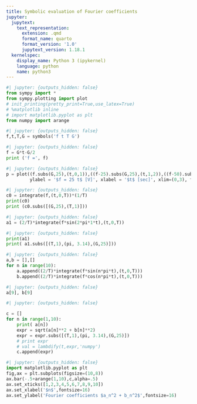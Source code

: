 ```yaml
---
title: Symbolic evaluation of Fourier coefficients
jupyter:
  jupytext:
    text_representation:
      extension: .qmd
      format_name: quarto
      format_version: '1.0'
      jupytext_version: 1.18.1
  kernelspec:
    display_name: Python 3 (ipykernel)
    language: python
    name: python3
---
```




```python
#| jupyter: {outputs_hidden: false}
from sympy import *
from sympy.plotting import plot
# init_printing(pretty_print=True,use_latex=True)
# %matplotlib inline
# import matplotlib.pyplot as plt
from numpy import arange
```

```python
#| jupyter: {outputs_hidden: false}
f,t,T,G = symbols('f t T G')
```

```python
#| jupyter: {outputs_hidden: false}
f = G*t-G/2
print ('f =', f)
```

```python
#| jupyter: {outputs_hidden: false}
p = plot((f.subs(G,25),(t,0,1)),((f-25).subs(G,25),(t,1,2)),((f-50).subs(G,25),(t,2,3)), \
         ylabel = '$f = 25 t$ [V]', xlabel = '$t$ [sec]', xlim=(0,3), figsize=(10,8))
```

```python
#| jupyter: {outputs_hidden: false}
c0 = integrate(f,(t,0,T))*(1/T)
print(c0) 
print (c0.subs([(G,25),(T,1)]))
```

```python
#| jupyter: {outputs_hidden: false}
a1 = (2/T)*integrate(f*sin(2*pi*1*t),(t,0,T))
```

```python
#| jupyter: {outputs_hidden: false}
print(a1)
print( a1.subs([(T,1),(pi, 3.14),(G,25)]))
```

```python
#| jupyter: {outputs_hidden: false}
a,b = [],[]
for n in range(10):
    a.append((2/T)*integrate(f*sin(n*pi*t),(t,0,T)))
    b.append((2/T)*integrate(f*cos(n*pi*t),(t,0,T)))
```

```python
#| jupyter: {outputs_hidden: false}
a[9], b[9]
```

```python
#| jupyter: {outputs_hidden: false}

c = []
for n in range(1,10):
    print( a[n])
    expr = sqrt(a[n]**2 + b[n]**2)
    expr = expr.subs([(T,1),(pi, 3.14),(G,25)])
    # print expr
    # val = lambdify(t,expr,'numpy')
    c.append(expr)
```

```python
#| jupyter: {outputs_hidden: false}
import matplotlib.pyplot as plt
fig,ax = plt.subplots(figsize=(10,8))
ax.bar(-.5+arange(1,10),c,alpha=.5)
ax.set_xticks([1,2,3,4,5,6,7,8,9,10])
ax.set_xlabel('$n$',fontsize=16)
ax.set_ylabel('Fourier coefficients $a_n^2 + b_n^2$',fontsize=16)
```

